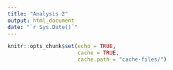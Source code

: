 ```yaml
---
title: "Analysis 2"
output: html_document
date: "`r Sys.Date()`"
---
```


```r
knitr::opts_chunk$set(echo = TRUE, 
                      cache = TRUE, 
                      cache.path = "cache-files/")
```

